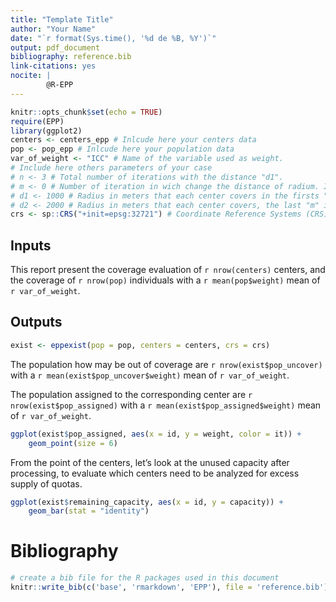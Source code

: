 ```yaml
---
title: "Template Title"
author: "Your Name"
date: "`r format(Sys.time(), '%d de %B, %Y')`"
output: pdf_document
bibliography: reference.bib
link-citations: yes
nocite: |
        @R-EPP
---
```


```r
knitr::opts_chunk$set(echo = TRUE)
require(EPP)
library(ggplot2)
centers <- centers_epp # Inlcude here your centers data
pop <- pop_epp # Inlcude here your population data
var_of_weight <- "ICC" # Name of the variable used as weight.
# Include here others parameters of your case
# n <- 3 # Total number of iterations with the distance "d1".
# m <- 0 # Number of iteration in wich change the distance of radium. If m>n only the first distance is usede.
# d1 <- 1000 # Radius in meters that each center covers in the firsts "n" iterations.
# d2 <- 2000 # Radius in meters that each center covers, the last "m" iterations. Default = d1 * 2
crs <- sp::CRS("+init=epsg:32721") # Coordinate Reference Systems (CRS).
```

## Inputs

This report present the coverage evaluation of `r nrow(centers)` centers, and the coverage of `r nrow(pop)` individuals with a `r mean(pop$weight)` mean of `r var_of_weight`.

## Outputs

```r
exist <- eppexist(pop = pop, centers = centers, crs = crs)
```

The population how may be out of coverage are `r nrow(exist$pop_uncover)` with a `r mean(exist$pop_uncover$weight)` mean of `r var_of_weight`.

The population assigned to the corresponding center are `r nrow(exist$pop_assigned)` with a `r mean(exist$pop_assigned$weight)` mean of `r var_of_weight`.

```r
ggplot(exist$pop_assigned, aes(x = id, y = weight, color = it)) + 
    geom_point(size = 6)
```

From the point of the centers, let's look at the unused capacity after processing, to evaluate which centers need to be analyzed for excess supply of quotas.

```r
ggplot(exist$remaining_capacity, aes(x = id, y = capacity)) + 
    geom_bar(stat = "identity")
```

# Bibliography

```r
# create a bib file for the R packages used in this document
knitr::write_bib(c('base', 'rmarkdown', 'EPP'), file = 'reference.bib')
```
